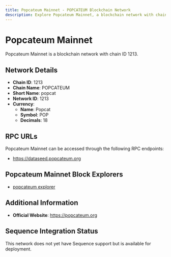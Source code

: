 ```yaml
--- 
title: Popcateum Mainnet - POPCATEUM Blockchain Network
description: Explore Popcateum Mainnet, a blockchain network with chain ID 1213. Learn about its native currency, Popcat, and how to interact with the network.
---
```


# Popcateum Mainnet

Popcateum Mainnet is a blockchain network with chain ID 1213.

## Network Details

- **Chain ID**: 1213
- **Chain Name**: POPCATEUM
- **Short Name**: popcat
- **Network ID**: 1213
- **Currency**: 
  - **Name**: Popcat
  - **Symbol**: POP
  - **Decimals**: 18

## RPC URLs

Popcateum Mainnet can be accessed through the following RPC endpoints:

- https://dataseed.popcateum.org

## Popcateum Mainnet Block Explorers

- [popcateum explorer](https://explorer.popcateum.org)

## Additional Information

- **Official Website**: https://popcateum.org

## Sequence Integration Status

This network does not yet have Sequence support but is available for deployment.
